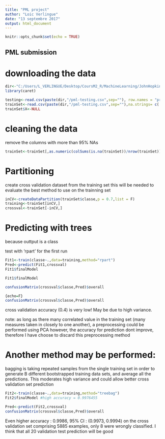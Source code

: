 ```yaml
---
title: "PML project"
author: "Loic Verlingue"
date: "13 septembre 2017"
output: html_document
---
```


```r
knitr::opts_chunk$set(echo = TRUE)
```

## PML submission

# downloading the data

```r
dir<-"C:/Users/L_VERLINGUE/Desktop/CoursM2_R/MachineLearning/JohnHopkins"
library(caret)
```

```r
testing<-read.csv(paste(dir,"/pml-testing.csv",sep=""), row.names = "problem_id")
trainSet<-read.csv(paste(dir,"/pml-testing.csv",sep=""),na.strings= c('#DIV/0!','','NA'), stringsAsFactors = T)
trainSet$X<-NULL

```

# cleaning the data

remove the columns with more than 95% NAs

```r
trainSet<-trainSet[,as.numeric(colSums(is.na(trainSet))/nrow(trainSet))<0.95 ]
```

# Partitioning
create cross validation dataset from the training set this will be needed to evaluate the best method to use on the trainning set
```r
inCV<-createDataPartition(trainSet$classe,p = 0.7,list = F)
training<-trainSet[inCV,]
crossval<-trainSet[-inCV,]
```

# Predicting with trees 
because outtput is a class

test with 'rpart' for the first run
```r
Fit1<-train(classe~.,data=training,method="rpart")
Pred<-predict(Fit1,crossval)
Fit1$finalModel
```

```r
Fit1$finalModel
```

```r
confusionMatrix(crossval$classe,Pred)$overall

{echo=F}
confusionMatrix(crossval$classe,Pred)$overall
```
cross validation accuracy (0.4) is very low! May be due to high variance.

note: as long as there many correlated value in the training set (many measures taken in closely to one another), a preprocessing could be performed using PCA however, the accuracy for prediction dont improve, therefore I have choose to discard this preprocessing method

# Another method may be performed:
bagging is taking repeated samples from the single training set in order to generate B different bootstrapped training data sets, and average all the predictions.
This moderates high variance and could allow better cross validation set prediction

```r
Fit2<-train(classe~.,data=training,method="treebag")
Fit2$finalModel #high accuracy = 0.9976455

Pred<-predict(Fit2,crossval)
confusionMatrix(crossval$classe,Pred)$overall  
```
Even higher accuracy : 0.9986, 95% CI : (0.9973, 0.9994) on the cross validation set comprising 5885 examples, only 8 were wrongly classified. 
I think that all 20 validation test prediction will be good
